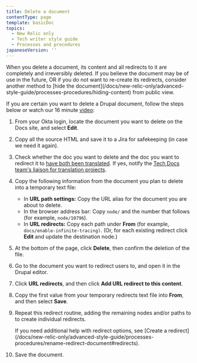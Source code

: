 ```yaml
---
title: Delete a document
contentType: page
template: basicDoc
topics:
  - New Relic only
  - Tech writer style guide
  - Processes and procedures
japaneseVersion: ''
---
```


<Callout variant="caution">
  When you delete a document, its content and all redirects to it are completely and irreversibly deleted. If you believe the document may be of use in the future, OR if you do not want to re-create its redirects, consider another method to [hide the document](/docs/new-relic-only/advanced-style-guide/processes-procedures/hiding-content) from public view.
</Callout>

If you are certain you want to delete a Drupal document, follow the steps below or watch our 16 minute [video](https://drive.google.com/file/d/1eeN9HZT5MCPE_-qx1Ef4AFycsp0O_lLV/view?usp=sharing):

1. From your Okta login, locate the document you want to delete on the Docs site, and select **Edit**.
2. Copy all the source HTML and save it to a Jira for safekeeping (in case we need it again).
3. Check whether the doc you want to delete and the doc you want to redirect it to [have both been translated](/docs/new-relic-only/basic-style-guide/writing-guidelines/manage-translated-docs#translation-status). If yes, notify the [Tech Docs team's liaison for translation projects](https://newrelic.jiveon.com/docs/DOC-6596).
4. Copy the following information from the document you plan to delete into a temporary text file:
   * In **URL path settings:** Copy the URL alias for the document you are about to delete.
   * In the browser address bar: Copy `node/` and the number that follows (for example, `node/10796`).
   * In **URL redirects:** Copy each path under **From** (for example, `docs/enable-infinite-tracing)`. (Or, for each existing redirect click **Edit** and update the destination node.)
5. At the bottom of the page, click **Delete**, then confirm the deletion of the file.
6. Go to the document you want to redirect users to, and open it in the Drupal editor.
7. Click **URL redirects**, and then click **Add URL redirect to this content**.
8. Copy the first value from your temporary redirects text file into **From**, and then select **Save**.
9. Repeat this redirect routine, adding the remaining nodes and/or paths to to create individual redirects.

   <Callout variant="tip">
     If you need additional help with redirect options, see [Create a redirect](/docs/new-relic-only/advanced-style-guide/processes-procedures/rename-redirect-document#redirects).
   </Callout>
10. Save the document.
